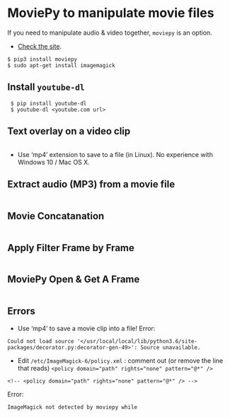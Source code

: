 
# MoviePy to manipulate movie files


If you need to manipulate audio & video together, `moviepy` is an option.

- [Check the site](https://zulko.github.io/moviepy/).

```
$ pip3 install moviepy
$ sudo apt-get install imagemagick
```

## Install `youtube-dl`

```
 $ pip install youtube-dl
 $ youtube-dl <youtube.com url>
```

## Text overlay on a video clip
```python
```

- Use 'mp4' extension to save to a file (in Linux). No experience with Windows 10 / Mac OS X.


## Extract audio (MP3) from a movie file
```python
```


## Movie Concatanation
```python
```

## Apply Filter Frame by Frame
```python
```


## MoviePy Open & Get A Frame

```python
```



## Errors

* Use 'mp4' to save a movie clip into a file!
Error:
```
Could not load source '</usr/local/local/lib/python3.6/site-packages/decorator.py:decorator-gen-49>': Source unavailable.
```


* Edit `/etc/ImageMagick-6/policy.xml` : comment out (or remove the line that reads)
`<policy domain="path" rights="none" pattern="@*" />`
```
<!-- <policy domain="path" rights="none" pattern="@*" /> -->
```
Error:
```
ImageMagick not detected by moviepy while
```